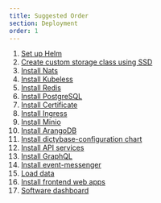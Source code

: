 ```yaml
---
title: Suggested Order
section: Deployment
order: 1
---
```


1. [Set up Helm](/docs/deployment/helm/)
2. [Create custom storage class using SSD](/docs/deployment/storageclass/)
3. [Install Nats](/docs/deployment/nats/)
4. [Install Kubeless](/docs/deployment/kubeless/)
5. [Install Redis](/docs/deployment/redis/)
6. [Install PostgreSQL](/docs/deployment/postgres/)
7. [Install Certificate](/docs/deployment/certificate/)
8. [Install Ingress](/docs/deployment/ingress/)
9. [Install Minio](/docs/deployment/minio/)
10. [Install ArangoDB](/docs/deployment/arangodb/)
11. [Install dictybase-configuration chart](/docs/deployment/dictyconfig/)
12. [Install API services](/docs/deployment/backend/)
13. [Install GraphQL](/docs/deployment/graphql/)
14. [Install event-messenger](/docs/deployment/eventmessenger/)
15. [Load data](/docs/deployment/dataloading/)
16. [Install frontend web apps](/docs/deployment/frontend/)
17. [Software dashboard](/docs/deployment/badgeboard/)
